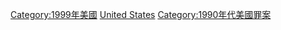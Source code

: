 {{Portal|美國}}
{{Year by category
|m=1
|c=9
|d=9
|y=9
|cat=美國罪案
|sortkey=United States
|parent=美國各年罪案
|subcat=1999年各國罪案
}}

[[Category:1999年美國|Category:1999年美國]]
[[Category:1999年北美洲罪案|United States]]
[[Category:1990年代美國罪案|Category:1990年代美國罪案]]